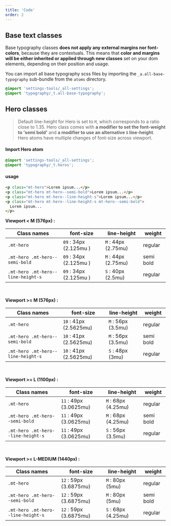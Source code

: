 ```yaml
---
title: 'Code'
order: 2
---
```


## Base text classes

Base typography classes **does not apply any external margins nor font-colors**, because they are contextuals. This means that **color and margins will be either inherited or applied through new classes** set on your dom elements, depending on their position and usage.

You can import all base typography scss files by importing the `_a.all-base-typography` sub-bundle from the `atoms` directory.

```css
@import 'settings-tools/_all-settings';
@import 'typography/_t.all-base-typography';
```

## Hero classes

> Default line-height for Hero is set to `M`, which corresponds to a ratio close to 1.35.
> Hero class comes with **a modifier to set the font-weight to 'semi bold'** and **a modifier to use an alternative `S` line-height**.
> Hero atoms have multiple changes of font-size across viewport.

#### Import Hero atom

```css
@import 'settings-tools/_all-settings';
@import 'typography/_t.heros';
```

#### usage

```html
<p class="mt-hero">Lorem ipsum...</p>
<p class="mt-hero mt-hero--semi-bold">Lorem ipsum...</p>
<p class="mt-hero mt-hero--line-height-s">Lorem ipsum...</p>
<p class="mt-hero mt-hero--line-height-s mt-hero--semi-bold">
  Lorem ipsum...
</p>
```

<Preview path="typographyHero-variations" />

**Viewport < M (576px) :**

| Class names                        | font-size              | line-height         | weight    |
| ---------------------------------- | ---------------------- | ------------------- | --------- |
| `.mt-hero`                         | `09` : 34px (2.125mu ) | `M` : 44px (2.75mu) | regular   |
| `.mt-hero .mt-hero--semi-bold`     | `09` : 34px (2.125mu ) | `M` : 44px (2.75mu) | semi bold |
| `.mt-hero .mt-hero--line-height-s` | `09` : 34px (2.125mu ) | `S` : 40px (2.5mu)  | regular   |

<br />

**Viewport >= M (576px) :**

| Class names                        | font-size              | line-height        | weight    |
| ---------------------------------- | ---------------------- | ------------------ | --------- |
| `.mt-hero`                         | `10` : 41px (2.5625mu) | `M` : 56px (3.5mu) | regular   |
| `.mt-hero .mt-hero--semi-bold`     | `10` : 41px (2.5625mu) | `M` : 56px (3.5mu) | semi bold |
| `.mt-hero .mt-hero--line-height-s` | `10` : 41px (2.5625mu) | `S` : 48px (3mu)   | regular   |

<br />

**Viewport >= L (1100px) :**

| Class names                        | font-size              | line-height         | weight    |
| ---------------------------------- | ---------------------- | ------------------- | --------- |
| `.mt-hero`                         | `11` : 49px (3.0625mu) | `M` : 68px (4.25mu) | regular   |
| `.mt-hero .mt-hero--semi-bold`     | `11` : 49px (3.0625mu) | `M` : 68px (4.25mu) | semi bold |
| `.mt-hero .mt-hero--line-height-s` | `11` : 49px (3.0625mu) | `S` : 56px (3.5mu)  | regular   |

<br />

**Viewport >= L-MEDIUM (1440px) :**

| Class names                        | font-size              | line-height         | weight    |
| ---------------------------------- | ---------------------- | ------------------- | --------- |
| `.mt-hero`                         | `12` : 59px (3.6875mu) | `M` : 80px (5mu)    | regular   |
| `.mt-hero .mt-hero--semi-bold`     | `12` : 59px (3.6875mu) | `M` : 80px (5mu)    | semi bold |
| `.mt-hero .mt-hero--line-height-s` | `12` : 59px (3.6875mu) | `S` : 68px (4.25mu) | regular   |

<br />
